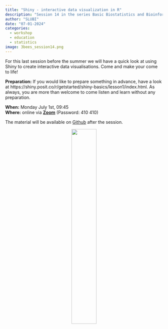 ```yaml
---
title: "Shiny - interactive data visualization in R"
description: "Session 14 in the series Basic Biostatistics and Bioinformatics"
author: "SLUBI"
date: "07-01-2024"
categories:
  - workshop
  - education
  - statistics
image: 3bees_session14.png
---
```


For this last session before the summer we will have a quick look at using Shiny to create interactive data visualisations. Come and make your come to life!
 
**Preparation:**  If you would like to prepare something in advance, have a look at https://shiny.posit.co/r/getstarted/shiny-basics/lesson1/index.html. 
As always, you are more than welcome to come listen and learn without any preparation. 
 
**When:** Monday July 1st, 09:45 \
**Where:** online via **[Zoom](https://slu-se.zoom.us/j/69486568642)** (Password: 410 410)

The material will be available on [Github](https://github.com/SLUBioinformaticsInfrastructure/Three_Bees_Workshop_Series) after the session.

<center>
![](../../../images/3bees_fulltext_ampersand2.png){.class width=40%}
